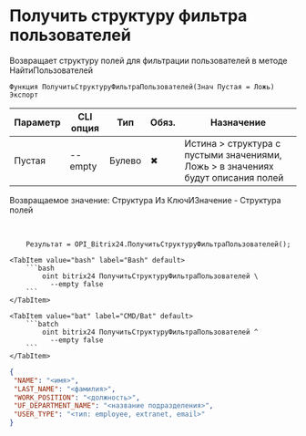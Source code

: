 ﻿---
sidebar_position: 8
description:  Возвращает структуру полей для фильтрации пользователей в методе НайтиПользователейСтраницы
keywords: [1C, 1С, 1С:Предприятие, 1С:Предприятие 8.3, API, Интеграция, Сервисы, Обмен, OneScript, CLI, Bitrix24]
---


# Получить структуру фильтра пользователей
 Возвращает структуру полей для фильтрации пользователей в методе НайтиПользователей



`Функция ПолучитьСтруктуруФильтраПользователей(Знач Пустая = Ложь) Экспорт`

  | Параметр | CLI опция | Тип | Обяз. | Назначение |
  |-|-|-|-|-|
  | Пустая | --empty | Булево | &#x2716; | Истина > структура с пустыми значениями, Ложь > в значениях будут описания полей |

  
  Возвращаемое значение:   Структура Из КлючИЗначение - Структура полей

<br/>




```bsl title="Пример использования для 1С:Предприятие/OneScript"
    Результат = OPI_Bitrix24.ПолучитьСтруктуруФильтраПользователей();
```
    

 <Tabs>
  
    <TabItem value="bash" label="Bash" default>
        ```bash
            oint bitrix24 ПолучитьСтруктуруФильтраПользователей \
              --empty false
        ```
    </TabItem>
  
    <TabItem value="bat" label="CMD/Bat" default>
        ```batch
            oint bitrix24 ПолучитьСтруктуруФильтраПользователей ^
              --empty false
        ```
    </TabItem>
</Tabs>


```json title="Результат"
{
 "NAME": "<имя>",
 "LAST_NAME": "<фамилия>",
 "WORK_POSITION": "<должность>",
 "UF_DEPARTMENT_NAME": "<название подразделения>",
 "USER_TYPE": "<тип: employee, extranet, email>"
}
```

